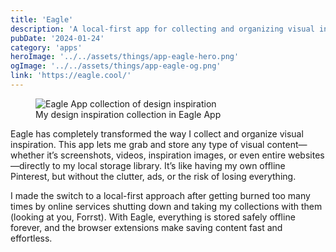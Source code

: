 ```yaml
---
title: 'Eagle'
description: 'A local-first app for collecting and organizing visual inspiration, screenshots, and design references.'
pubDate: '2024-01-24'
category: 'apps'
heroImage: '../../assets/things/app-eagle-hero.png'
ogImage: '../../assets/things/app-eagle-og.png'
link: 'https://eagle.cool/'
---
```



<figure>
  <Image
    src={EagleScreenshot}
    alt="Eagle App collection of design inspiration"
    widths={[320, 640, 960, 1024, 1360]}
    sizes={`(max-width: 320px) 300px, (max-width: 540px) 90vw, (max-width: 768px) 90vw, (max-width: 1024px) 680px, 680px`}
  />
  <figcaption>My design inspiration collection in Eagle App</figcaption>
</figure>

Eagle has completely transformed the way I collect and organize visual inspiration. This app lets me grab and store any type of visual content—whether it’s screenshots, videos, inspiration images, or even entire websites—directly to my local storage library. It’s like having my own offline Pinterest, but without the clutter, ads, or the risk of losing everything.

I made the switch to a local-first approach after getting burned too many times by online services shutting down and taking my collections with them (looking at you, Forrst). With Eagle, everything is stored safely offline forever, and the browser extensions make saving content fast and effortless.
